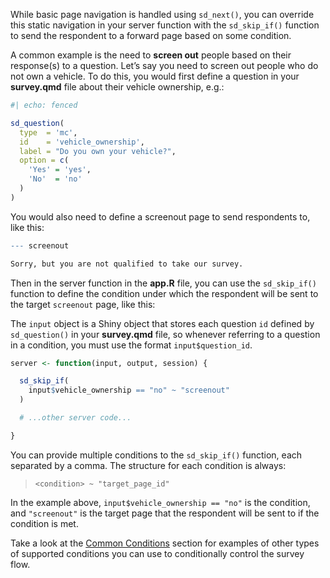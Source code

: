While basic page navigation is handled using `sd_next()`, you can override this static navigation in your server function with the `sd_skip_if()` function to send the respondent to a forward page based on some condition.

A common example is the need to **screen out** people based on their response(s) to a question. Let's say you need to screen out people who do not own a vehicle. To do this, you would first define a question in your **survey.qmd** file about their vehicle ownership, e.g.:

```r
#| echo: fenced

sd_question(
  type  = 'mc',
  id    = 'vehicle_ownership',
  label = "Do you own your vehicle?",
  option = c(
    'Yes' = 'yes',
    'No'  = 'no'
  )
)
```

You would also need to define a screenout page to send respondents to, like this:

```r
--- screenout

Sorry, but you are not qualified to take our survey.
```

Then in the server function in the **app.R** file, you can use the `sd_skip_if()` function to define the condition under which the respondent will be sent to the target `screenout` page, like this:

::: {.callout-note}

The `input` object is a Shiny object that stores each question `id` defined by `sd_question()` in your **survey.qmd** file, so whenever referring to a question in a condition, you must use the format `input$question_id`.

:::

```r
server <- function(input, output, session) {

  sd_skip_if(
    input$vehicle_ownership == "no" ~ "screenout"
  )

  # ...other server code...

}
```

You can provide multiple conditions to the `sd_skip_if()` function, each separated by a comma. The structure for each condition is always:

> `<condition> ~ "target_page_id"`

In the example above, `input$vehicle_ownership == "no"` is the condition, and `"screenout"` is the target page that the respondent will be sent to if the condition is met.

Take a look at the [Common Conditions](conditional-logic.html#common-conditions) section for examples of other types of supported conditions you can use to conditionally control the survey flow.
